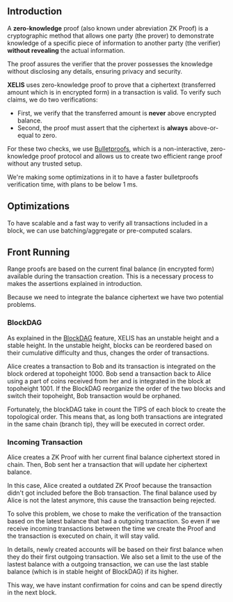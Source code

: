## Introduction

A **zero-knowledge** proof (also known under abreviation ZK Proof) is a cryptographic method that allows one party (the prover) to demonstrate knowledge of a specific piece of information to another party (the verifier) **without revealing** the actual information.

The proof assures the verifier that the prover possesses the knowledge without disclosing any details, ensuring privacy and security.

**XELIS** uses zero-knowledge proof to prove that a ciphertext (transferred amount which is in encrypted form) in a transaction is valid.
To verify such claims, we do two verifications:
- First, we verify that the transferred amount is **never** above encrypted balance.
- Second, the proof must assert that the ciphertext is **always** above-or-equal to zero.

For these two checks, we use [Bulletproofs](https://eprint.iacr.org/2017/1066.pdf), which is a non-interactive, zero-knowledge proof protocol and allows us to create two efficient range proof without any trusted setup.

We're making some optimizations in it to have a faster bulletproofs verification time, with plans to be below 1 ms.

## Optimizations

To have scalable and a fast way to verify all transactions included in a block, we can use batching/aggregate or pre-computed scalars.

## Front Running

Range proofs are based on the current final balance (in encrypted form) available during the transaction creation.
This is a necessary process to makes the assertions explained in introduction.

Because we need to integrate the balance ciphertext we have two potential problems.

### BlockDAG

As explained in the [BlockDAG](/features/blockdag) feature, XELIS has an unstable height and a stable height.
In the unstable height, blocks can be reordered based on their cumulative difficulty and thus, changes the order of transactions.

Alice creates a transaction to Bob and its transaction is integrated on the block ordered at topoheight 1000.
Bob send a transaction back to Alice using a part of coins received from her and is integrated in the block at topoheight 1001.
If the BlockDAG reorganize the order of the two blocks and switch their topoheight, Bob transaction would be orphaned.

Fortunately, the blockDAG take in count the TIPS of each block to create the topological order.
This means that, as long both transactions are integrated in the same chain (branch tip), they will be executed in correct order.  

### Incoming Transaction

Alice creates a ZK Proof with her current final balance ciphertext stored in chain.
Then, Bob sent her a transaction that will update her ciphertext balance.

In this case, Alice created a outdated ZK Proof because the transaction didn't got included before the Bob transaction.
The final balance used by Alice is not the latest anymore, this cause the transaction being rejected.

To solve this problem, we chose to make the verification of the transaction based on the latest balance that had a outgoing transaction.
So even if we receive incoming transactions between the time we create the Proof and the transaction is executed on chain, it will stay valid.

In details, newly created accounts will be based on their first balance when they do their first outgoing transaction.
We also set a limit to the use of the lastest balance with a outgoing transaction, we can use the last stable balance (which is in stable height of BlockDAG) if its higher.

This way, we have instant confirmation for coins and can be spend directly in the next block.